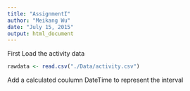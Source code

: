 ```yaml
---
title: "AssignmentI"
author: "Meikang Wu"
date: "July 15, 2015"
output: html_document
---
```


First Load the activity data
```r
rawdata <- read.csv("./Data/activity.csv")
```

Add a calculated coulumn DateTime to represent the interval

```r

```

